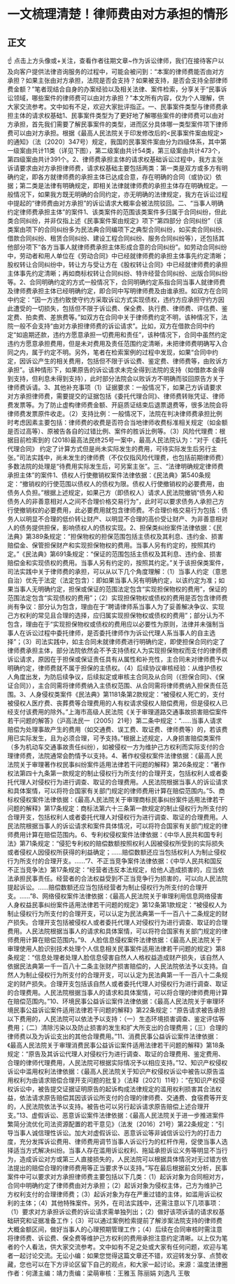 # 一文梳理清楚！律师费由对方承担的情形
## 正文
☝ 点击上方头像或+关注，查看作者往期文章~作为诉讼律师，我们在接待客户以及向客户提供法律咨询服务的过程中，可能会被问到：“本案的律师费能否由对方承担？如果主张由对方承担，法院是否会支持？如果被支持，是否会支持全部律师费金额？”笔者现结合自身的办案经验以及相关法律、案件检索，分享关于“民事诉讼领域，哪些案件的律师费可以由对方承担？”本文所有内容，仅为个人理解，供大家交流参考。文中如有不足，欢迎大家批评指正。一、民事案件类型与律师费承担主体的请求权基础1、民事案件类型为了更好地了解哪些案件的律师费可以由对方承担，首先我们需要了解民事案件的类型，进而区分具体哪一类型案件项下律师费可以由对方承担。根据《最高人民法院关于印发修改后的<民事案件案由规定>的通知》（法〔2020〕347号）规定，我国的民事案件案由分为四级体系，其中第一级案由共计11类（详见下图），第二级案由共计54类，第三级案由共计473个，第四级案由共计391个。2、律师费承担主体的请求权基础诉讼过程中，我方主张诉请要求由对方承担律师费，请求权基础主要包括两类：第一类是双方或多方有明确约定，即各方就律师费的承担主体已达成合意，存在明确的合同（或协议）依据；第二类是法律有明确规定，即相关法律就律师费的承担主体存在明确规定。一般情况下，如果我方既无明确的合同约定，亦无明确的法律规定，我方在诉讼过程中提起的“律师费由对方承担”的诉讼请求大概率会被法院驳回。二、“当事人明确约定律师费承担主体”的案件1、该类案件的范围该类案件多归属于合同纠纷，但此类合同纠纷，并非仅指上述《民事案件案由规定》项下“第四部分 合同纠纷”（该类案由项下的合同纠纷多为民法典合同编项下之典型合同纠纷，如买卖合同纠纷、借款合同纠纷、租赁合同纠纷、建设工程合同纠纷、服务合同纠纷等），还包括其他部分项下“各方当事人就律师费承担主体形成合意的合同纠纷”。如劳动合同纠纷中，劳动者和用人单位在《劳动合同》中已经就律师费的承担主体事先约定清晰；股权转让合同纠纷中，转让方与受让方在《股权转让合同》中已经就律师费的承担主体事先约定清晰；再如商标权转让合同纠纷、特许经营合同纠纷、出版合同纠纷等。2、合同明确约定的方式一般情况下，合同明确约定系指合同当事人就律师费及律师费承担主体已经明确约定，即合同中写明律师费及由谁承担。如双方在合同中约定：“因一方违约致使守约方采取诉讼方式实现债权，违约方应承担守约方因此遭受的一切损失，包括但不限于诉讼费、保全费、执行费、律师费、评估费、鉴定费、拍卖费、差旅费等。”如双方在合同中关于律师费约定不明，该种情况下，法院一般不会支持“由对方承担律师费的诉讼请求”。比如，双方在借款合同中约定“如逾期还款，违约方愿意承担一切费用和责任”，该种情况下，合同中虽然约定违约方愿意承担费用，但是未对费用及责任范围约定清晰，未把律师费明确写入合同之内，属于约定不明。另外，笔者在检索案例的过程中发现，如果“合同中约定，因诉讼产生的相关费用，包括但不限于诉讼费、鉴定费、律师费等，由败诉方承担”。该种情形下，如果原告的诉讼请求未完全得到法院的支持（如借款本金得到支持，但利息未得到支持），此时部分法院会以败诉方不明确而驳回原告方关于律师费诉请。3、其他补充事项（1）证据要求：一般情况下，如果己方诉请要求对方承担律师费，需要提交的证据包括《委托代理合同》、律师费转账凭证、律师费发票等。为了防止虚构律师费金额、开庭质证结束后退票退费等，很多法院会将律师费发票原件收走。（2）支持比例：一般情况下，法院在判决律师费承担比例时考虑因素主要包括：律师费的收费是否符合当地律师收费标准相关规定（如金额是否过高等）、原被告各自的过错比例、案件的胜诉比例等。（3）风险代理费：根据目前检索到的 (2018)最高法民终25号一案中，最高人民法院认为：“对于《委托代理合同》 约定了计算方式但是尚未实际发生的费用，可待实际发生后另行主张。”司法实践中，尚未发生的律师费（不仅仅指风险代理费，也包括前期律师费）多数法院的处理是“待费用实际发生后，可另案主张”。三、“法律明确规定律师费承担主体”的案件1、债权人行使撤销权案件法律依据：《民法典》第540条规定：“撤销权的行使范围以债权人的债权为限。债权人行使撤销权的必要费用，由债务人负担。”根据上述规定，如果己方（即债权人）请求人民法院撤销“债务人和债务人的非善意相对人之间不合理价格交易行为”，此时可以要求债务人承担己方行使撤销权的必要费用，此必要费用就包含律师费。不合理价格交易行为包括：债务人以明显不合理的低价转让财产、以明显不合理的高价受让财产、为非善意相对人的债务提供担保，影响债权人的债权实现。2、担保类纠纷案件法律依据：《民法典》第389条规定：“担保物权的担保范围包括主债权及其利息、违约金、损害赔偿金、保管担保财产和实现担保物权的费用。当事人另有约定的，按照其约定。”《民法典》第691条规定：“保证的范围包括主债权及其利息、违约金、损害赔偿金和实现债权的费用。当事人另有约定的，按照其约定。”关于该担保类案件，司法实践中关于律师费的承担，可以从以下几个角度理解：（1）当事人约定（意思自治）优先于法定（法定包含）：即如果当事人另有明确约定，以该约定为准；如果当事人无明确约定，担保或保证的范围法定包含“实现担保物权的费用”，保证的范围法定包含“实现债权的费用”；（2）实现担保物权或债权的费用是否包含律师费尚有争议：部分认为包含，理由在于“聘请律师系当事人为了妥善解决争议、实现己方权利的常见且合理的选择，应归属实现担保物权或债权的费用”；部分认为不包含，理由在于“实现担保物权或债权的费用应以必要性为原则，法律并未强制当事人在诉讼过程中委托律师，是否委托律师作为诉讼代理人系当事人的自主选择”；（3）司法实践中，如主合同未就律师费进行明确约定，即使担保合同约定了律师费承担主体，部分法院依然会不予支持债权人为实现担保物权而支付的律师费诉讼请求，原因在于担保或保证责任具有从属性和补充性，主合同未对律师费予以明确约定，律师费就不属于担保的主债权。（4）后续协议审核经验：从维护债权人角度出发，为防后续争议，后续拟定或审核主合同及从合同（《担保合同》、《保证合同》），主合同需将律师费纳入主债权范围、从合同需将律师费纳入担保责任范围。3、人身侵权类案件《民法典》第1181条第2款规定：“被侵权人死亡的，支付被侵权人医疗费、丧葬费等合理费用的人有权请求侵权人赔偿费用，但是侵权人已经支付该费用的除外。”上海市高级人民法院《关于审理道路交通事故损害赔偿案件若干问题的解答》（沪高法民一〔2005〕21号）第二条中规定：“……当事人请求赔偿为处理事故产生的费用（如交通费、误工费、取证费、律师费等）的，若该费用已实际发生，且为必须合理，可予支持。”根据上述规定，人身损害赔偿类案件（多为机动车交通事故责任纠纷），如被侵权一方为维护己方权利而实际支付的合理律师费，法院通常会酌情予以支持。4、著作权侵权案件法律依据：《最高人民法院关于审理著作权民事纠纷案件适用法律若干问题的解释》第26条规定：“著作权法第四十九条第一款规定的制止侵权行为所支付的合理开支，包括权利人或者委托代理人对侵权行为进行调查、取证的合理费用。人民法院根据当事人的诉讼请求和具体案情，可以将符合国家有关部门规定的律师费用计算在赔偿范围内。”5、商标权侵权案件法律依据：《最高人民法院关于审理商标民事纠纷案件适用法律若干问题的解释》第17条规定：商标法第六十三条第一款规定的制止侵权行为所支付的合理开支，包括权利人或者委托代理人对侵权行为进行调查、取证的合理费用。人民法院根据当事人的诉讼请求和案件具体情况，可以将符合国家有关部门规定的律师费用计算在赔偿范围内。6、专利权侵权案件法律依据：《中华人民共和国专利法》第71条规定：“侵犯专利权的赔偿数额按照权利人因被侵权所受到的实际损失或者侵权人因侵权所获得的利益确定；……赔偿数额还应当包括权利人为制止侵权行为所支付的合理开支。……”7、不正当竞争案件法律依据：《中华人民共和国反不正当竞争法》第17条规定：“经营者违反本法规定，给他人造成损害的，应当依法承担民事责任。经营者的合法权益受到不正当竞争行为损害的，可以向人民法院提起诉讼。……赔偿数额还应当包括经营者为制止侵权行为所支付的合理开支。……”8、网络侵权案件法律依据：《最高人民法院关于审理利用信息网络侵害人身权益民事纠纷案件适用法律若干问题的规定》第12条第1款规定：“被侵权人为制止侵权行为所支付的合理开支，可以认定为民法典第一千一百八十二条规定的财产损失。合理开支包括被侵权人或者委托代理人对侵权行为进行调查、取证的合理费用。人民法院根据当事人的请求和具体案情，可以将符合国家有关部门规定的律师费用计算在赔偿范围内。”9、人脸信息侵权案件法律依据：《最高人民法院关于审理使用人脸识别技术处理个人信息相关民事案件适用法律若干问题的规定》第8条规定：“信息处理者处理人脸信息侵害自然人人格权益造成财产损失，该自然人依据民法典第一千一百八十二条主张财产损害赔偿的，人民法院依法予以支持。自然人为制止侵权行为所支付的合理开支，可以认定为民法典第一千一百八十二条规定的财产损失。合理开支包括该自然人或者委托代理人对侵权行为进行调查、取证的合理费用。人民法院根据当事人的请求和具体案情，可以将合理的律师费用计算在赔偿范围内。”10、环境民事公益诉讼案件法律依据：《最高人民法院关于审理环境民事公益诉讼案件适用法律若干问题的解释》第22条规定：“原告请求被告承担以下费用的，人民法院可以依法予以支持：（一）生态环境损害调查、鉴定评估等费用；（二）清除污染以及防止损害的发生和扩大所支出的合理费用；（三）合理的律师费以及为诉讼支出的其他合理费用。”11、消费民事公益诉讼案件法律依据：《最高人民法院关于审理消费民事公益诉讼案件适用法律若干问题的解释》第18条规定：“原告及其诉讼代理人对侵权行为进行调查、取证的合理费用、鉴定费用、合理的律师代理费用，人民法院可根据实际情况予以相应支持。”12、知识产权侵权诉讼中滥用权利法律依据：《最高人民法院关于知识产权侵权诉讼中被告以原告滥用权利为由请求赔偿合理开支问题的批复》（法释〔2021〕11号）：“在知识产权侵权诉讼中，被告提交证据证明原告的起诉构成法律规定的滥用权利损害其合法权益，依法请求原告赔偿其因该诉讼所支付的合理的律师费、交通费、食宿费等开支的，人民法院依法予以支持。被告也可以另行起诉请求原告赔偿上述合理开支。”13、虚假诉讼、恶意诉讼案件法律依据：《最高人民法院关于进一步推进案件繁简分流优化司法资源配置的若干意见》（法发〔2016〕21号）第22条规定：“引导当事人诚信理性诉讼。加大对虚假诉讼、恶意诉讼等非诚信诉讼行为的打击力度，充分发挥诉讼费用、律师费用调节当事人诉讼行为的杠杆作用，促使当事人选择适当方式解决纠纷。当事人存在滥用诉讼权利、拖延承担诉讼义务等明显不当行为，造成诉讼对方或第三人直接损失的，人民法院可以根据具体情况对无过错方依法提出的赔偿合理的律师费用等正当要求予以支持。”写在最后根据前文分析，民事案件中可以要求对方承担律师费主要包括以下几类：（1）起诉对象为合同相对方，合同中明确约定了律师费由对方承担；（2）起诉对象为侵权主体，己方为维护己方权利支付的合理律师费；（3）起诉对象为存在严重过错的主体，如滥用诉讼权利的主体；（4）其他特殊案件。另外，在司法实践中，还需注意以下几项事项：（1）要求对方承担诉讼费的诉讼请求需单独列出；（2）做好该项诉请的请求权基础研究和证据准备工作；（3）可以通过案例检索提前了解涉案法院支持的律师费大概金额区间，做好当事人的心理预期管理工作；（4）后续在合同审核时需注意将律师费、诉讼费、保全费等维护己方权利的费用承担注意约定清晰。以上仅为笔者的个人看法，供大家交流参考。文中如有不足之处或大家有任何问题，欢迎与笔者一起讨论交流。无讼小编：如果您觉得这篇文章还不错，欢迎转发分享、点赞收藏，您也可以在下方评论区留下自己的观点，和大家一起讨论。来源：温度法律圈作者：何潇主编：靖力责编：梁萌审核：王雅玉 陈丽娟 刘逸凡 王敬